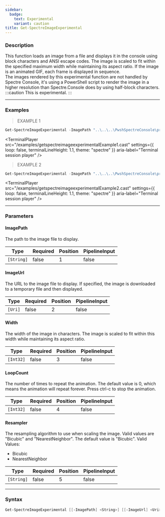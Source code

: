 ```yaml
---
sidebar:
  badge:
    text: Experimental
    variant: caution
title: Get-SpectreImageExperimental
---
```





### Description

This function loads an image from a file and displays it in the console using block characters and ANSI escape codes. The image is scaled to fit within the specified maximum width while maintaining its aspect ratio. If the image is an animated GIF, each frame is displayed in sequence.  
The images rendered by this experimental function are not handled by Spectre Console, it's using a PowerShell script to render the image in a higher resolution than Spectre.Console does by using half-block characters.
:::caution
This is experimental.
:::

---

### Examples
> EXAMPLE 1

```powershell
Get-SpectreImageExperimental -ImagePath "..\..\..\PwshSpectreConsole\private\images\harveyspecter.gif" -LoopCount 4 -Width 82
```
<TerminalPlayer
    src="/examples/getspectreimageexperimentalExample1.cast"
    settings={{
        loop: false,
        terminalLineHeight: 1.1,
        theme: "spectre"
    }}
    aria-label="Terminal session player"
/>
> EXAMPLE 2

```powershell
Get-SpectreImageExperimental -ImagePath "..\..\..\PwshSpectreConsole\private\images\smiley.png" -Width 80
```
<TerminalPlayer
    src="/examples/getspectreimageexperimentalExample2.cast"
    settings={{
        loop: false,
        terminalLineHeight: 1.1,
        theme: "spectre"
    }}
    aria-label="Terminal session player"
/>

---

### Parameters
#### **ImagePath**
The path to the image file to display.

|Type      |Required|Position|PipelineInput|
|----------|--------|--------|-------------|
|`[String]`|false   |1       |false        |

#### **ImageUrl**
The URL to the image file to display. If specified, the image is downloaded to a temporary file and then displayed.

|Type   |Required|Position|PipelineInput|
|-------|--------|--------|-------------|
|`[Uri]`|false   |2       |false        |

#### **Width**
The width of the image in characters. The image is scaled to fit within this width while maintaining its aspect ratio.

|Type     |Required|Position|PipelineInput|
|---------|--------|--------|-------------|
|`[Int32]`|false   |3       |false        |

#### **LoopCount**
The number of times to repeat the animation. The default value is 0, which means the animation will repeat forever. Press ctrl-c to stop the animation.

|Type     |Required|Position|PipelineInput|
|---------|--------|--------|-------------|
|`[Int32]`|false   |4       |false        |

#### **Resampler**
The resampling algorithm to use when scaling the image. Valid values are "Bicubic" and "NearestNeighbor". The default value is "Bicubic".
Valid Values:

* Bicubic
* NearestNeighbor

|Type      |Required|Position|PipelineInput|
|----------|--------|--------|-------------|
|`[String]`|false   |5       |false        |

---

### Syntax
```powershell
Get-SpectreImageExperimental [[-ImagePath] <String>] [[-ImageUrl] <Uri>] [[-Width] <Int32>] [[-LoopCount] <Int32>] [[-Resampler] <String>] [<CommonParameters>]
```
